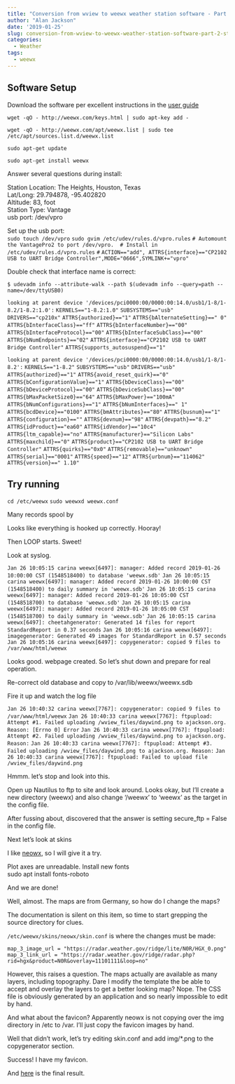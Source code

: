 ```yaml
---
title: "Conversion from wview to weewx weather station software - Part 2, station setup"
author: "Alan Jackson"
date: '2019-01-25'
slug: conversion-from-wview-to-weewx-weather-station-software-part-2-station-setup
categories: 
  - Weather
tags: 
  - weewx
---
```


##  Software Setup

Download the software per excellent instructions in
the [user guide](http://www.weewx.com/docs/usersguide.htm#Installing_from_DEB_package)

`wget -qO - http://weewx.com/keys.html | sudo apt-key add -`  
 
`wget -qO - http://weewx.com/apt/weewx.list | sudo tee` `/etc/apt/sources.list.d/weewx.list`  

`sudo apt-get update`  

`sudo apt-get install weewx`  

Answer several questions during install:  

Station Location: The Heights, Houston, Texas  
Lat/Long: 29.794878, -95.402820  
Altitude: 83, foot  
Station Type: Vantage  
usb port: /dev/vpro  

Set up the usb port:  
`sudo touch /dev/vpro  `
`sudo gvim /etc/udev/rules.d/vpro.rules  `
`  # Automount the VantagePro2 to port /dev/vpro.  # Install in /etc/udev/rules.d/vpro.rules`
`  #`
`  ACTION=="add", ATTRS{interface}=="CP2102 USB to UART Bridge Controller",MODE="0666",SYMLINK+="vpro"  `

Double check that interface name is correct:  

`$ udevadm info --attribute-walk --path $(udevadm info --query=path --name=/dev/ttyUSB0)  `

`  looking at parent device '/devices/pci0000:00/0000:00:14.0/usb1/1-8/1-8.2/1-8.2:1.0':`
`    KERNELS=="1-8.2:1.0"`
`    SUBSYSTEMS=="usb"`
`    DRIVERS=="cp210x"`
`    ATTRS{authorized}=="1"`
`    ATTRS{bAlternateSetting}==" 0"`
`    ATTRS{bInterfaceClass}=="ff"`
`    ATTRS{bInterfaceNumber}=="00"`
`    ATTRS{bInterfaceProtocol}=="00"`
`    ATTRS{bInterfaceSubClass}=="00"`
`    ATTRS{bNumEndpoints}=="02"`
`    ATTRS{interface}=="CP2102 USB to UART Bridge Controller"`
`    ATTRS{supports_autosuspend}=="1"`

`  looking at parent device '/devices/pci0000:00/0000:00:14.0/usb1/1-8/1-8.2':`
`    KERNELS=="1-8.2"`
`    SUBSYSTEMS=="usb"`
`    DRIVERS=="usb"`
`    ATTRS{authorized}=="1"`
`    ATTRS{avoid_reset_quirk}=="0"`
`    ATTRS{bConfigurationValue}=="1"`
`    ATTRS{bDeviceClass}=="00"`
`    ATTRS{bDeviceProtocol}=="00"`
`    ATTRS{bDeviceSubClass}=="00"`
`    ATTRS{bMaxPacketSize0}=="64"`
`    ATTRS{bMaxPower}=="100mA"`
`    ATTRS{bNumConfigurations}=="1"`
`    ATTRS{bNumInterfaces}==" 1"`
`    ATTRS{bcdDevice}=="0100"`
`    ATTRS{bmAttributes}=="80"`
`    ATTRS{busnum}=="1"`
`    ATTRS{configuration}==""`
`    ATTRS{devnum}=="98"`
`    ATTRS{devpath}=="8.2"`
`    ATTRS{idProduct}=="ea60"`
`    ATTRS{idVendor}=="10c4"`
`    ATTRS{ltm_capable}=="no"`
`    ATTRS{manufacturer}=="Silicon Labs"`
`    ATTRS{maxchild}=="0"`
`    ATTRS{product}=="CP2102 USB to UART Bridge Controller"`
`    ATTRS{quirks}=="0x0"`
`    ATTRS{removable}=="unknown"`
`    ATTRS{serial}=="0001"`
`    ATTRS{speed}=="12"`
`    ATTRS{urbnum}=="114062"`
`    ATTRS{version}==" 1.10"`

##  Try running

`cd /etc/weewx  `
`sudo weewxd weewx.conf`  

Many records spool by  

Looks like everything is hooked up correctly. Hooray!  

Then LOOP starts. Sweet!  

Look at syslog. 

` Jan 26 10:05:15 carina weewx[6497]: manager: Added record 2019-01-26 10:00:00 CST (1548518400) to database 'weewx.sdb'`
` Jan 26 10:05:15 carina weewx[6497]: manager: Added record 2019-01-26 10:00:00 CST (1548518400) to daily summary in 'weewx.sdb'`
` Jan 26 10:05:15 carina weewx[6497]: manager: Added record 2019-01-26 10:05:00 CST (1548518700) to database 'weewx.sdb'`
` Jan 26 10:05:15 carina weewx[6497]: manager: Added record 2019-01-26 10:05:00 CST (1548518700) to daily summary in 'weewx.sdb'`
` Jan 26 10:05:15 carina weewx[6497]: cheetahgenerator: Generated 14 files for report StandardReport in 0.37 seconds`
` Jan 26 10:05:16 carina weewx[6497]: imagegenerator: Generated 49 images for StandardReport in 0.57 seconds`
` Jan 26 10:05:16 carina weewx[6497]: copygenerator: copied 9 files to /var/www/html/weewx`

Looks good. webpage created. So let's shut down and prepare for real operation.

Re-correct old database and copy to /var/lib/weewx/weewx.sdb

Fire it up and watch the log file

` Jan 26 10:40:32 carina weewx[7767]: copygenerator: copied 9 files to /var/www/html/weewx`
` Jan 26 10:40:33 carina weewx[7767]: ftpupload: Attempt #1. Failed uploading /wview_files/daywind.png to ajackson.org. Reason: [Errno 0] Error`
` Jan 26 10:40:33 carina weewx[7767]: ftpupload: Attempt #2. Failed uploading /wview_files/daywind.png to ajackson.org. Reason:`
` Jan 26 10:40:33 carina weewx[7767]: ftpupload: Attempt #3. Failed uploading /wview_files/daywind.png to ajackson.org. Reason:`
` Jan 26 10:40:33 carina weewx[7767]: ftpupload: Failed to upload file /wview_files/daywind.png`

Hmmm. let's stop and look into this.

Open up Nautilus to ftp to site and look around. Looks okay, but
I'll create a new directory (weewx) and also change '/weewx' to
'weewx' as the target in the config file.

After fussing about, discovered that the answer is
setting secure_ftp = False in the config file.

Next let's look at skins

I like [neowx](http://projects.neoground.com/neowx), so I will
give it a try.

Plot axes are unreadable. Install new fonts  
sudo apt install fonts-roboto

And we are done!

Well, almost. The maps are from Germany, so how do I change the maps?

The documentation is silent on this item, so time to start grepping
the source directory for clues.

`/etc/weewx/skins/neowx/skin.conf` is where the changes must
be made: 

` map_3_image_url = "https://radar.weather.gov/ridge/lite/N0R/HGX_0.png"`
` map_3_link_url = "https://radar.weather.gov/ridge/radar.php?rid=hgx&product=N0R&overlay=11101111&loop=no"`

However, this raises a question. The maps actually are available as
many layers, including topography. Dare I modify the template
the be able to accept and overlay the layers to get a better looking 
map? Nope. The CSS file is obviously generated by an application
and so nearly impossible to edit by hand.

And what about the favicon? Apparently neowx is not copying over
the img directory in /etc to /var. I'll just copy the favicon
images by hand.

Well that didn't work, let's try editing skin.conf and add img/*.png
to the copygenerator section.

Success! I have my favicon.

And [here](http://www.ajackson.org/weewx) is the final result.
